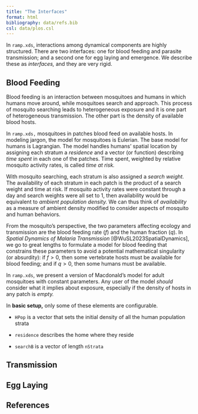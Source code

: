 ```yaml
---
title: "The Interfaces"
format: html
bibliography: data/refs.bib
csl: data/plos.csl 
---
```


In `ramp.xds`, interactions among dynamical components are highly structured. There are two interfaces: one for blood feeding and parasite transmission; and a second one for egg laying and emergence. We describe these as *interfaces,* and they are very rigid.

## Blood Feeding

Blood feeding is an interaction between mosquitoes and humans in which humans move around, while mosquitoes search and approach. This process of mosquito searching leads to heterogeneous exposure and it is one part of heterogeneous transmission. The other part is the density of available blood hosts.

In `ramp.xds,` mosquitoes in patches blood feed on available hosts. In modeling jargon, the model for mosquitoes is Eulerian. The base model for humans is Lagrangian. The model handles humans' spatial location by assigning each stratum a *residence* and a vector (or function) describing *time spent* in each one of the patches. Time spent, weighted by relative mosquito activity rates, is called *time at risk.*

With mosquito searching, each stratum is also assigned a *search weight.* The availability of each stratum in each patch is the product of a search weight and time at risk. If mosquito activity rates were constant through a day and search weights were all set to $1$, then availability would be equivalent to *ambient population density.* We can thus think of *availability* as a measure of ambient density modified to consider aspects of mosquito and human behaviors.

From the mosquito's perspective, the two parameters affecting ecology and transmission are the blood feeding rate ($f$) and the human fraction ($q$). In *Spatial Dynamics of Malaria Transmission* [@WuSL2023SpatialDynamics], we go to great lengths to formulate a model for blood feeding that constrains these parameters to avoid a potential mathematical singularity (or absurdity): if $f>0$, then some vertebrate hosts must be available for blood feeding; and if $q>0$, then some humans must be available.

In `ramp.xds`, we present a version of Macdonald's model for adult mosquitoes with constant parameters. Any user of the model *should* consider what it implies about exposure, especially if the density of hosts in any patch is *empty.*

In **basic setup,** only some of these elements are configurable.

-   `HPop` is a vector that sets the initial density of all the human population strata\

-   `residence` describes the home where they reside

-   `searchB` is a vector of length `nStrata`

## Transmission

## Egg Laying

## References
